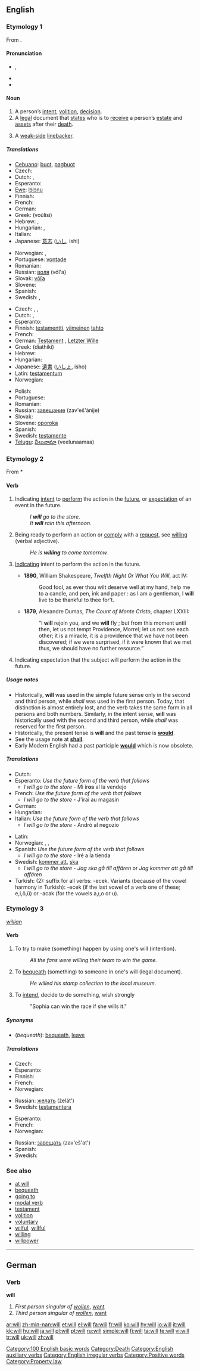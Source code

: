 {{wikipedia}}
{{see|Will}}
==English==

{{rank|said|would|been|47|will|no|them|when}}

===Etymology 1===
From {{OE.}} {{term|willa|lang=ang}}.

====Pronunciation====
* {{IPA|[[RP]] /wɪl/}}, {{SAMPA|/wIl/}}
* {{audio|en-us-will.ogg|Audio (US)}}
* {{rhymes|ɪl}}

====Noun====
{{en-noun}}

# A person’s [[intent]], [[volition]], [[decision]].
# A [[legal]] document that [[state]]s who is to [[receive]] a person’s [[estate]] and [[asset]]s after their [[death]].
# {{fb}} A [[weak-side]] [[linebacker]].

=====Translations=====
{{trans-top|volition}}
* [[Cebuano]]: [[buot]], [[pagbuot]]
* Czech: {{t-|cs|vůle|f}}
* Dutch: {{t+|nl|wil|m}}, {{t+|nl|wens|m}}
* Esperanto: {{t-|eo|volo|xs=Esperanto}}
* [[Ewe]]: [[lɔ̃lɔ̃nu]] {{n}}
* Finnish: {{t-|fi|tahto}}
* French: {{t+|fr|volonté|f}}
* German: {{t+|de|Wille|m}}
* Greek: {{t+|el|βούληση|f|sc=Grek}} (voúlisi)
* Hebrew: {{he-translation|רצון|r"tzon}} {{m}}, {{he-translation|אבה|avah}}
* Hungarian: {{t|hu|szándék}}, {{t|hu|akarat}}
* Italian: {{t+|it|volontà|f}}
* Japanese: [[意志]] ([[いし]], ishi)
{{trans-mid}}
* Norwegian: {{t|no|vilje|m}}, {{t|no|ønske|n}}
* Portuguese: [[vontade]] {{f}}
* Romanian: {{t|ro|voinţă|f}}
* Russian: [[воля]] (vól'a) {{f}}
* Slovak: [[vôľa]] {{f}}
* Slovene: {{t+|sl|volja|f}}
* Spanish: {{t-|es|voluntad|f}}
* Swedish: {{t+|sv|vilja|c}}, {{t-|sv|önskan|c}}
{{trans-bottom}}

{{trans-top|legal document}}
* Czech: {{t-|cs|závěť|f}}, {{t-|cs|poslední vůle|f}},
* Dutch: {{t-|nl|testament|n}}, {{t|nl|laatste wilsbeschikking|f}}
* Esperanto: {{t-|eo|testamento|xs=Esperanto}}
* Finnish: [[testamentti]], [[viimeinen]] [[tahto]]
* French: {{t+|fr|testament|m}}
* German: [[Testament]] {{n}}, [[Letzter Wille]] {{m}}
* Greek: {{t+|el|διαθήκη|f|sc=Grek}} (diathíki)
* Hebrew: {{t|he|צוואה|f|sc=Hebr}}
* Hungarian: {{t|hu|végrendelet}}
* Japanese: [[遺書]] ([[いしょ]], isho)
* Latin: [[testamentum]] {{n}}
* Norwegian: {{t-|no|testament|n}}
{{trans-mid}}
* Polish: {{t+|pl|testament|m}}
* Portuguese: {{t+|pt|testamento|m}}
* Romanian: {{t-|ro|testament|n}}
* Russian: [[завещание]] (zav'eš'ánije) {{n}}
* Slovak: {{t-|sk|testament|m}}
* Slovene: [[oporoka]] {{f}}
* Spanish: {{t-|es|testamento|m}}
* Swedish: [[testamente]] {{n}}
* [[Telugu]]: [[వీలునామా]] (veelunaamaa)
{{trans-bottom}}

{{trans-top|American football: weak side backliner}}
{{trans-mid}}
{{trans-bottom}}

===Etymology 2===
From {{OE.}} *{{term|willan|lang=ang}}

====Verb====
{{en-verb|inf=-|will|willing|would|-}}

# Indicating [[intent]] to [[perform]] the action in the [[future]], or [[expectation]] of an event in the future.
#: ''I '''will''' go to the store.''
#: ''It '''will''' rain this afternoon.''
# Being ready to perform an action or [[comply]] with a [[request]], see [[willing]] (verbal adjective).
#: ''He is '''willing''' to come tomorrow.''
# {{context|dated|first person only}} [[indicate|Indicating]] intent to perform the action in the future.
#* '''1890''', William Shakespeare, ''Twelfth Night Or What You Will'', act IV:
#*: Good fool, as ever thou wilt deserve well at my hand, help me to a candle, and pen, ink and paper : as I am a gentleman, I '''will''' live to be thankful to thee for’t.
#* '''1879''', Alexandre Dumas, ''The Count of Monte Cristo'', chapter LXXIII:
#*: “I '''will''' rejoin you, and we '''will''' fly ; but from this moment until then, let us not tempt Providence, Morrel; let us not see each other; it is a miracle, it is a providence that we have not been discovered; if we were surprised, if it were known that we met thus, we should have no further resource.”
# {{context|dated|second and third person only}} Indicating expectation that the subject will perform the action in the future.
<!--There are actually many more meanings as an auxiliary verb.-->

=====Usage notes=====
* Historically, '''will''' was used in the simple future sense only in the second and third person, while ''shall'' was used in the first person.  Today, that distinction is almost entirely lost, and the verb takes the same form in all persons and both numbers.  Similarly, in the intent sense, '''will''' was historically used with the second and third person, while ''shall'' was reserved for the first person.
* Historically, the present tense is '''will''' and the past tense is '''[[would]]'''.
* See the usage note at '''[[shall]]'''.
* Early Modern English had a past participle '''[[would]]''' which is now obsolete.

=====Translations=====
{{trans-top|indicating future action}}
* Dutch: {{t+|nl|zullen}}
* Esperanto: ''Use the future form of the verb that follows''
** ''I will go to the store'' - Mi ir'''os''' al la vendejo
* French: ''Use the future form of the verb that follows''
** ''I will go to the store'' - J'irai au magasin
* German: {{t+|de|werden}}
* Hungarian: {{t+|hu|fog}}
* Italian: ''Use the future form of the verb that follows''
** ''I will go to the store'' - Andrò al negozio
{{trans-mid}}
* Latin: {{t-|la|velle}}
* Norwegian: {{t-|no|vil}}, {{t|no|kommer til å}}, {{t-|no|skal}}
* Spanish: ''Use the future form of the verb that follows''
** ''I will go to the store'' - Iré a la tienda
* Swedish: [[kommer att]], [[ska]]
** ''I will go to the store'' - ''Jag ska gå till affären'' or ''Jag kommer att gå till affären''
* Turkish: (2): suffix for all verbs: -ecek. Variants (because of the vowel harmony in Turkish): -ecek (if the last vowel of a verb one of these; e,i,ö,ü) or -acak (for the vowels a,ı,o or u).
{{trans-bottom}}

===Etymology 3===
{{OE.}} ''[[willian]]''

====Verb====
{{en-verb}}

# {{transitive}}<!--DefD--> To try to make (something) happen by using one's will (intention).
#: ''All the fans were willing their team to win the game.''
# {{transitive}}<!--DefE--> To [[bequeath]] (something) to someone in one's will (legal document).
#: ''He willed his stamp collection to the local museum.''
# {{transitive}} <!--DefF--> To [[intend]], decide to do something, wish strongly
#: "Sophia can win the race if she wills it."

=====Synonyms=====
* <!--DefE-->(''bequeath''): [[bequeath]], [[leave]]

=====Translations=====
<!--DefE-->
{{trans-top|To bequeath}}
* Czech: {{t|cs|odkázat}}
* Esperanto: {{t-|eo|testamenti|xs=Esperanto}}
* Finnish: {{t-|fi|testamentata}}
* French: {{t|fr|léguer}}
* Norwegian: {{t|no|testamentere}}
{{trans-mid}}
* Russian: [[желать]] (želát')
* Swedish: [[testamentera]]
{{trans-bottom}}

<!--DefF-->
{{trans-top|to wish strongly}}
* Esperanto: {{t-|eo|voli|xs=Esperanto}}
* French: {{t+|fr|vouloir}}
* Norwegian: {{t-|no|ville}}
{{trans-mid}}
* Russian: [[завещать]] (zav'eš'at')
* Spanish: {{t+|es|desear}}
* Swedish: {{t+|sv|vilja}}
{{trans-bottom}}

===See also===
* [[at will]]
* [[bequeath]]
* [[going to]]
* [[modal verb]]
* [[testament]]
* [[volition]]
* [[voluntary]]
* [[wilful]], [[willful]]
* [[willing]]
* [[willpower]]

[[Category:100 English basic words]]
[[Category:Death]]
[[Category:English auxiliary verbs]]
[[Category:English irregular verbs]]

----

==German==

===Verb===
'''will'''

# <!--DefH--> ''First person singular of [[wollen]]'', [[want]]
# <!--DefI--> ''Third person singular of [[wollen]]'', [[want]]

[[Category:Positive words]]
[[Category:Property law]]

[[ar:will]]
[[zh-min-nan:will]]
[[et:will]]
[[el:will]]
[[fa:will]]
[[fr:will]]
[[ko:will]]
[[hy:will]]
[[io:will]]
[[it:will]]
[[kk:will]]
[[hu:will]]
[[ja:will]]
[[pl:will]]
[[pt:will]]
[[ru:will]]
[[simple:will]]
[[fi:will]]
[[ta:will]]
[[te:will]]
[[vi:will]]
[[tr:will]]
[[uk:will]]
[[zh:will]]